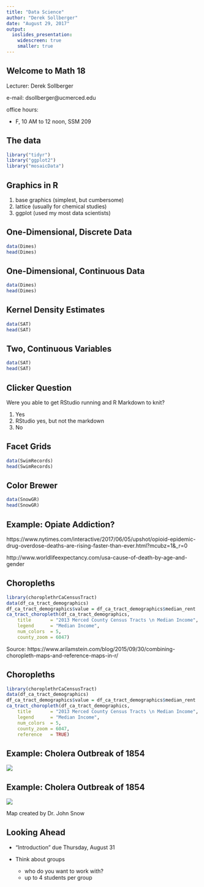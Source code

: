 ---
title: "Data Science"
author: "Derek Sollberger"
date: "August 29, 2017"
output: 
  ioslides_presentation:
    widescreen: true
    smaller: true
---

## Welcome to Math 18

Lecturer:  Derek Sollberger

e-mail: dsollberger@ucmerced.edu

office hours: 

* F, 10 AM to 12 noon, SSM 209

## The data

```{r, message = FALSE, warning = FALSE}
library("tidyr")
library("ggplot2")
library("mosaicData")
```

## Graphics in R

1.  base graphics (simplest, but cumbersome)
2.  lattice (usually for chemical studies)
3.  ggplot (used my most data scientists)

## One-Dimensional, Discrete Data

```{r}
data(Dimes)
head(Dimes)
```

## One-Dimensional, Continuous Data

```{r}
data(Dimes)
head(Dimes)
```

## Kernel Density Estimates

```{r}
data(SAT)
head(SAT)
```

## Two, Continuous Variables

```{r}
data(SAT)
head(SAT)
```

## Clicker Question

Were you able to get RStudio running and R Markdown to knit?

1.  Yes
2.  RStudio yes, but not the markdown
3.  No

## Facet Grids

```{r}
data(SwimRecords)
head(SwimRecords)
```

## Color Brewer

```{r}
data(SnowGR)
head(SnowGR)
```

## Example:  Opiate Addiction?

https://www.nytimes.com/interactive/2017/06/05/upshot/opioid-epidemic-drug-overdose-deaths-are-rising-faster-than-ever.html?mcubz=1&_r=0

http://www.worldlifeexpectancy.com/usa-cause-of-death-by-age-and-gender

## Choropleths

```{r, message = FALSE, warning = FALSE, echo = FALSE}
library(choroplethrCaCensusTract)
data(df_ca_tract_demographics)
df_ca_tract_demographics$value = df_ca_tract_demographics$median_rent
ca_tract_choropleth(df_ca_tract_demographics,
    title       = "2013 Merced County Census Tracts \n Median Income",
    legend      = "Median Income",
    num_colors  = 5,
    county_zoom = 6047)
```

Source:  https://www.arilamstein.com/blog/2015/09/30/combining-choropleth-maps-and-reference-maps-in-r/

## Choropleths

```{r, message = FALSE, warning = FALSE, echo = FALSE}
library(choroplethrCaCensusTract)
data(df_ca_tract_demographics)
df_ca_tract_demographics$value = df_ca_tract_demographics$median_rent
ca_tract_choropleth(df_ca_tract_demographics,
    title       = "2013 Merced County Census Tracts \n Median Income",
    legend      = "Median Income",
    num_colors  = 5,
    county_zoom = 6047,
    reference   = TRUE)
```

## Example:  Cholera Outbreak of 1854

<img src = "cholera.jpg">

## Example:  Cholera Outbreak of 1854

<img src = "cholera.jpg">

Map created by Dr. John Snow

## Looking Ahead

* "Introduction" due Thursday, August 31
* Think about groups

    * who do you want to work with?
    * up to 4 students per group